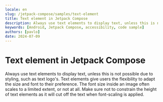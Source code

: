 ```yaml
---
locale: en
slug: /jetpack-compose/samples/text-element
title: Text element in Jetpack Compose
description: Always use text elements to display text, unless this is not possible due to styling, such as text logo's.
keywords: [Android, Jetpack Compose, accessibility, code sample]
authors: [pavlo]
date: 2024-07-09
---
```


# Text element in Jetpack Compose

Always use text elements to display text, unless this is not possible due to styling, such as text logo's. Text elements give users the flexibility to adapt the size and font to their preference. The font size inside an image often scales to a limited extent, or not at all. Make sure not to constrain the height of text elements as it will cut off the text when font-scaling is applied.

<CodeSample id="text-element" framework="jetpack-compose" locale="en"/>
